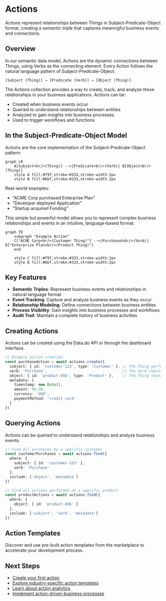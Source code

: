 # Actions

Actions represent relationships between Things in Subject-Predicate-Object format, creating a semantic triple that captures meaningful business events and connections.

## Overview

In our semantic data model, Actions are the dynamic connections between Things, using Verbs as the connecting element. Every Action follows the natural language pattern of Subject-Predicate-Object:

```
[Subject (Thing)] → [Predicate (Verb)] → [Object (Thing)]
```

The Actions collection provides a way to create, track, and analyze these relationships in your business applications. Actions can be:

- Created when business events occur
- Queried to understand relationships between entities
- Analyzed to gain insights into business processes
- Used to trigger workflows and functions

## In the Subject-Predicate-Object Model

Actions are the core implementation of the Subject-Predicate-Object pattern:

```mermaid
graph LR
    A[Subject<br/>(Thing)] -->|Predicate<br/>(Verb)| B[Object<br/>(Thing)]
    style A fill:#f9f,stroke:#333,stroke-width:2px
    style B fill:#bbf,stroke:#333,stroke-width:2px
```

Real-world examples:
- "ACME Corp purchased Enterprise Plan"
- "Developer deployed Application"
- "Startup acquired Funding"

This simple but powerful model allows you to represent complex business relationships and events in an intuitive, language-based format.

```mermaid
graph TD
    subgraph "Example Action"
    C["ACME Corp<br/>(Customer Thing)"] -->|Purchased<br/>(Verb)| D["Enterprise Plan<br/>(Product Thing)"]
    end
    
    style C fill:#f9f,stroke:#333,stroke-width:2px
    style D fill:#bbf,stroke:#333,stroke-width:2px
```

## Key Features

- **Semantic Triples**: Represent business events and relationships in natural language format
- **Event Tracking**: Capture and analyze business events as they occur
- **Relationship Modeling**: Define connections between business entities
- **Process Visibility**: Gain insights into business processes and workflows
- **Audit Trail**: Maintain a complete history of business activities

## Creating Actions

Actions can be created using the Data.do API or through the dashboard interface.

```typescript
// Example action creation
const purchaseAction = await actions.create({
  subject: { id: 'customer-123', type: 'Customer' }, // The Thing performing the action
  verb: 'Purchase',                                  // The Verb representing the action
  object: { id: 'product-456', type: 'Product' },    // The Thing receiving the action
  metadata: {
    timestamp: new Date(),
    amount: 99.99,
    currency: 'USD',
    paymentMethod: 'credit_card'
  }
})
```

## Querying Actions

Actions can be queried to understand relationships and analyze business events:

```typescript
// Find all purchases by a specific customer
const customerPurchases = await actions.find({
  where: {
    subject: { id: 'customer-123' },
    verb: 'Purchase'
  },
  include: ['object', 'metadata']
})

// Find all actions performed on a specific product
const productActions = await actions.find({
  where: {
    object: { id: 'product-456' }
  },
  include: ['subject', 'verb', 'metadata']
})
```

## Action Templates

Discover and use pre-built action templates from the marketplace to accelerate your development process.

## Next Steps

- [Create your first action](/data/actions/create)
- [Explore industry-specific action templates](/data/actions/templates)
- [Learn about action analytics](/data/actions/analytics)
- [Implement action-driven business processes](/data/actions/business-processes)
